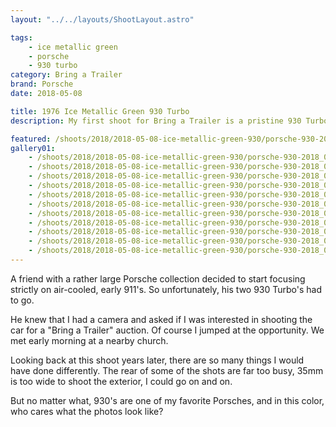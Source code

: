```yaml
---
layout: "../../layouts/ShootLayout.astro"

tags:
    - ice metallic green
    - porsche
    - 930 turbo
category: Bring a Trailer
brand: Porsche
date: 2018-05-08

title: 1976 Ice Metallic Green 930 Turbo
description: My first shoot for Bring a Trailer is a pristine 930 Turbo.

featured: /shoots/2018/2018-05-08-ice-metallic-green-930/porsche-930-2018_006.jpg
gallery01:
    - /shoots/2018/2018-05-08-ice-metallic-green-930/porsche-930-2018_001.jpg
    - /shoots/2018/2018-05-08-ice-metallic-green-930/porsche-930-2018_002.jpg
    - /shoots/2018/2018-05-08-ice-metallic-green-930/porsche-930-2018_003.jpg
    - /shoots/2018/2018-05-08-ice-metallic-green-930/porsche-930-2018_004.jpg
    - /shoots/2018/2018-05-08-ice-metallic-green-930/porsche-930-2018_005.jpg
    - /shoots/2018/2018-05-08-ice-metallic-green-930/porsche-930-2018_006.jpg
    - /shoots/2018/2018-05-08-ice-metallic-green-930/porsche-930-2018_007.jpg
    - /shoots/2018/2018-05-08-ice-metallic-green-930/porsche-930-2018_008.jpg
    - /shoots/2018/2018-05-08-ice-metallic-green-930/porsche-930-2018_009.jpg
    - /shoots/2018/2018-05-08-ice-metallic-green-930/porsche-930-2018_010.jpg
    - /shoots/2018/2018-05-08-ice-metallic-green-930/porsche-930-2018_011.jpg
---
```



A friend with a rather large Porsche collection decided to start focusing strictly on air-cooled, early 911's. So unfortunately, his two 930 Turbo's had to go.

He knew that I had a camera and asked if I was interested in shooting the car for a "Bring a Trailer" auction. Of course I jumped at the opportunity. We met early morning at a nearby church.

Looking back at this shoot years later, there are so many things I would have done differently. The rear of some of the shots are far too busy, 35mm is too wide to shoot the exterior, I could go on and on.

But no matter what, 930's are one of my favorite Porsches, and in this color, who cares what the photos look like?

<Gallery images={frontmatter.gallery01} />
